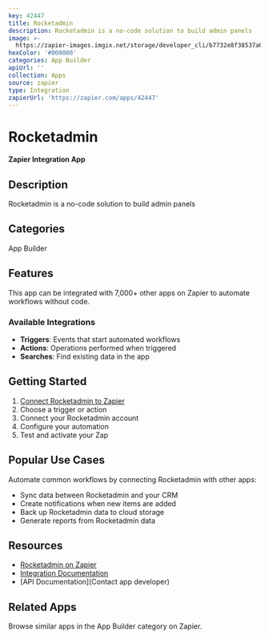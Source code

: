 ```yaml
---
key: 42447
title: Rocketadmin
description: Rocketadmin is a no-code solution to build admin panels
image: >-
  https://zapier-images.imgix.net/storage/developer_cli/b7732e8f38537a0a08537fa73b435842.png?auto=format%2Ccompress&ixlib=python-3.0.0&q=50
hexColor: '#000000'
categories: App Builder
apiUrl: ''
collection: Apps
source: zapier
type: Integration
zapierUrl: 'https://zapier.com/apps/42447'
---
```

# Rocketadmin

**Zapier Integration App**

## Description

Rocketadmin is a no-code solution to build admin panels

## Categories

App Builder

## Features

This app can be integrated with 7,000+ other apps on Zapier to automate workflows without code.

### Available Integrations

- **Triggers**: Events that start automated workflows
- **Actions**: Operations performed when triggered
- **Searches**: Find existing data in the app

## Getting Started

1. [Connect Rocketadmin to Zapier](https://zapier.com/apps/42447)
2. Choose a trigger or action
3. Connect your Rocketadmin account
4. Configure your automation
5. Test and activate your Zap

## Popular Use Cases

Automate common workflows by connecting Rocketadmin with other apps:

- Sync data between Rocketadmin and your CRM
- Create notifications when new items are added
- Back up Rocketadmin data to cloud storage
- Generate reports from Rocketadmin data

## Resources

- [Rocketadmin on Zapier](https://zapier.com/apps/42447)
- [Integration Documentation](https://zapier.com/apps/42447/integrations)
- [API Documentation](Contact app developer)

## Related Apps

Browse similar apps in the App Builder category on Zapier.
